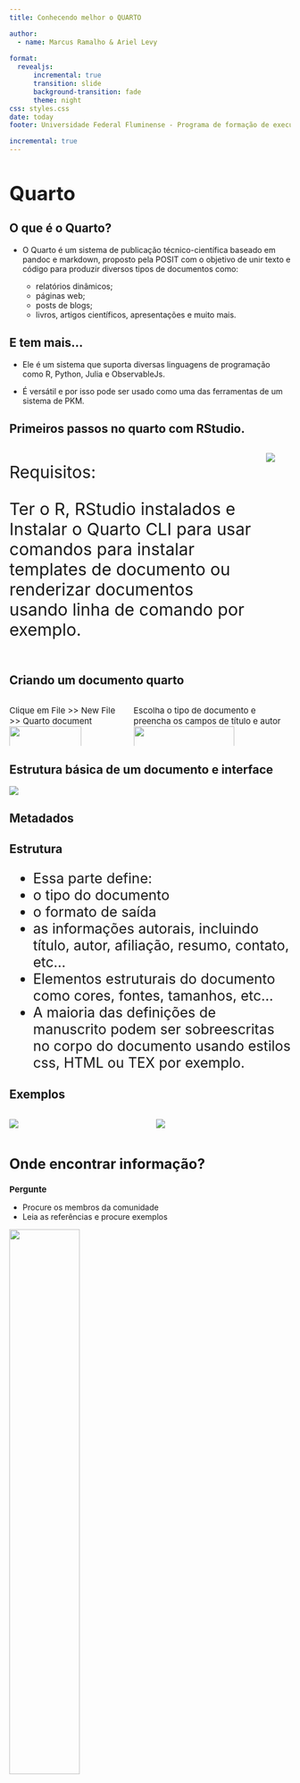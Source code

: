 ```yaml
---
title: Conhecendo melhor o QUARTO

author:
  - name: Marcus Ramalho & Ariel Levy
  
format:   
  revealjs:
      incremental: true  
      transition: slide
      background-transition: fade
      theme: night
css: styles.css
date: today
footer: Universidade Federal Fluminense - Programa de formação de executivos - Ciência de dados

incremental: true
---
```


## Quarto {#sec-quarto background-image="https://i.pinimg.com/originals/bb/7f/75/bb7f75f8abc5c505254d9d6830659b48.png" background-size="40%" background-opacity="30%" style="font-size: 35px"}

::: {#tabset1 .panel-tabset}
## O que é o Quarto?

-   O Quarto é um sistema de publicação técnico-científica baseado em pandoc e markdown, proposto pela POSIT com o objetivo de unir texto e código para produzir diversos tipos de documentos como:

    ::: nonincremental
    -   relatórios dinâmicos;
    -   páginas web;
    -   posts de blogs;
    -   livros, artigos científicos, apresentações e muito mais.
    :::

## E tem mais...

::: nonincremental
-   Ele é um sistema que suporta diversas linguagens de programação como R, Python, Julia e ObservableJs.

-   É versátil e por isso pode ser usado como uma das ferramentas de um sistema de PKM.
:::
:::

## Primeiros passos no quarto com RStudio. {#sec-primeiros-passos-no-quarto-com-rstudio.}

<!-- inicio da coluna  -->

::: columns
::: {.column width="50%" style="font-size: 30px"}
Requisitos:

Ter o R, RStudio instalados e Instalar o Quarto CLI para usar comandos para instalar templates de documento ou renderizar documentos usando linha de comando por exemplo.
:::

::: {.column width="50%"}
![](https://i.pinimg.com/originals/f5/21/dd/f521dd722410fbfaeeee0243809a1832.png)
:::
:::

<!-- fim de coluna -->

<!-- inicio da parte prática da apresentação -->

## Criando um documento quarto {#sec-criando-um-documento-quarto}

::: columns
::: {.column width="50%" style="font-size: 15px"}
Clique em File \>\> New File \>\> Quarto document ![](https://i.pinimg.com/originals/7f/2b/fc/7f2bfc3c278d57aad177f127469fd634.png){width="80%"}
:::

::: {.column width="50%" style="font-size: 15px"}
Escolha o tipo de documento e preencha os campos de título e autor ![](https://i.pinimg.com/originals/be/74/41/be7441a8dca36546bbb6ae6f222abd51.png){width="80%"}
:::
:::

## Estrutura básica de um documento e interface {#sec-estrutura-básica-de-um-documento-e-interface}

![](https://i.pinimg.com/originals/af/b0/8d/afb08d6f04c0b657050db89f3f6f1026.png)

## Metadados {#sec-metadados}

::: {#tabset3 .panel-tabset}
## Estrutura

::: {style="font-size: 25px"}
-   Essa parte define:
-   o tipo do documento
-   o formato de saída
-   as informações autorais, incluindo título, autor, afiliação, resumo, contato, etc...
-   Elementos estruturais do documento como cores, fontes, tamanhos, etc...
-   A maioria das definições de manuscrito podem ser sobreescritas no corpo do documento usando estilos css, HTML ou TEX por exemplo.
:::

## Exemplos

::: columns
::: {.column width="50%"}
![](https://i.pinimg.com/originals/bd/53/71/bd5371acd8387b157be8f894764e6dec.png)
:::

::: {.column width="50%"}
![](https://i.pinimg.com/originals/ae/aa/e7/aeaae7798d21ae437e1b320c331abee8.png)
:::
:::
:::

## Onde encontrar informação? {style="font-size: 25px"}

::: {#tabset4 .panel-tabset}
## Pergunte {style="font-size: 15px"}

-   Procure os membros da comunidade
-   Leia as referências e procure exemplos

![](https://i.pinimg.com/originals/a4/c2/22/a4c22234bb37f1c6357eb85154edbded.png){width="50%"}

## Quarto.org {style="font-size: 15px"}

<iframe src="https://quarto.org/docs/reference/formats/ms.html#fonts" width="1800" height="500">

</iframe>

<!-- ![](https://i.pinimg.com/originals/38/13/bb/3813bb20e1e281bf626dc610b6803334.png)  -->
:::


# Obrigado!!

marcusantonio\@id.uff.br![](https://cdn-icons-png.flaticon.com/512/6711/6711567.png){width="5%"}

nextmarcus [![](https://cdn-icons-png.flaticon.com/512/124/124021.png){width="5%"}](https://twitter.com/nextmarcus)

nextmarte [![](https://cdn3.iconfinder.com/data/icons/sociocons/256/github-sociocon.png){width="6%"}](https://github.com/nextmarte)


<a href="/" class="btn btn-primary">Home</a>